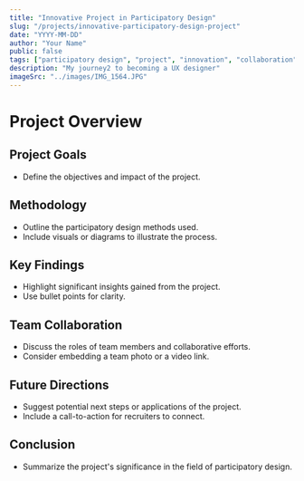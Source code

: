 ```yaml
---
title: "Innovative Project in Participatory Design"
slug: "/projects/innovative-participatory-design-project"
date: "YYYY-MM-DD"
author: "Your Name"
public: false
tags: ["participatory design", "project", "innovation", "collaboration"]
description: "My journey2 to becoming a UX designer"
imageSrc: "../images/IMG_1564.JPG"
---
```


# Project Overview

## Project Goals

- Define the objectives and impact of the project.

## Methodology

- Outline the participatory design methods used.
- Include visuals or diagrams to illustrate the process.

## Key Findings

- Highlight significant insights gained from the project.
- Use bullet points for clarity.

## Team Collaboration

- Discuss the roles of team members and collaborative efforts.
- Consider embedding a team photo or a video link.

## Future Directions

- Suggest potential next steps or applications of the project.
- Include a call-to-action for recruiters to connect.

## Conclusion

- Summarize the project's significance in the field of participatory design.
